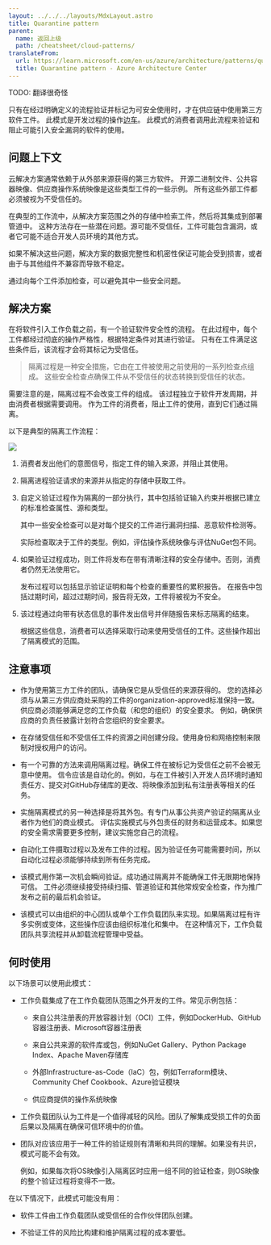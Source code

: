 ```yaml
---
layout: ../../../layouts/MdxLayout.astro
title: Quarantine pattern
parent:
  name: 返回上级
  path: /cheatsheet/cloud-patterns/
translateFrom:
  url: https://learn.microsoft.com/en-us/azure/architecture/patterns/quarantine
  title: Quarantine pattern - Azure Architecture Center
---
```


TODO: 翻译很奇怪

只有在经过明确定义的流程验证并标记为可安全使用时，才在供应链中使用第三方软件工件。
此模式是开发过程的操作[边车](/cheatsheet/cloud-patterns/sidecar)。
此模式的消费者调用此流程来验证和阻止可能引入安全漏洞的软件的使用。

## 问题上下文

云解决方案通常依赖于从外部来源获得的第三方软件。
开源二进制文件、公共容器映像、供应商操作系统映像是这些类型工件的一些示例。
所有这些外部工件都必须被视为不受信任的。

在典型的工作流中，从解决方案范围之外的存储中检索工件，然后将其集成到部署管道中。
这种方法存在一些潜在问题。源可能不受信任，工件可能包含漏洞，或者它可能不适合开发人员环境的其他方式。

如果不解决这些问题，解决方案的数据完整性和机密性保证可能会受到损害，或者由于与其他组件不兼容而导致不稳定。

通过向每个工件添加检查，可以避免其中一些安全问题。

## 解决方案

在将软件引入工作负载之前，有一个验证软件安全性的流程。
在此过程中，每个工件都经过彻底的操作严格性，根据特定条件对其进行验证。
只有在工件满足这些条件后，该流程才会将其标记为受信任。

> 隔离过程是一种安全措施，它由在工件被使用之前使用的一系列检查点组成。
> 这些安全检查点确保工件从不受信任的状态转换到受信任的状态。

需要注意的是，隔离过程不会改变工件的组成。
该过程独立于软件开发周期，并由消费者根据需要调用。
作为工件的消费者，阻止工件的使用，直到它们通过隔离。

以下是典型的隔离工作流程：

![](https://learn.microsoft.com/en-us/azure/architecture/patterns/_images/quarantine.png)

1. 消费者发出他们的意图信号，指定工件的输入来源，并阻止其使用。

2. 隔离进程验证请求的来源并从指定的存储中获取工件。

3. 自定义验证过程作为隔离的一部分执行，其中包括验证输入约束并根据已建立的标准检查属性、源和类型。

   其中一些安全检查可以是对每个提交的工件进行漏洞扫描、恶意软件检测等。

   实际检查取决于工件的类型。例如，评估操作系统映像与评估NuGet包不同。

4. 如果验证过程成功，则工件将发布在带有清晰注释的安全存储中。否则，消费者仍然无法使用它。

   发布过程可以包括显示验证证明和每个检查的重要性的累积报告。
   在报告中包括过期时间，超过过期时间，报告将无效，工件将被视为不安全。

5. 该过程通过向带有状态信息的事件发出信号并伴随报告来标志隔离的结束。

   根据这些信息，消费者可以选择采取行动来使用受信任的工件。这些操作超出了隔离模式的范围。

## 注意事项

- 作为使用第三方工件的团队，请确保它是从受信任的来源获得的。
  您的选择必须与从第三方供应商处采购的工件的organization-approved标准保持一致。
  供应商必须能够满足您的工作负载（和您的组织）的安全要求。
  例如，确保供应商的负责任披露计划符合您组织的安全要求。

- 在存储受信任和不受信任工件的资源之间创建分段。使用身份和网络控制来限制对授权用户的访问。

- 有一个可靠的方法来调用隔离过程。确保工件在被标记为受信任之前不会被无意中使用。
  信令应该是自动化的。例如，与在工件被引入开发人员环境时通知责任方、提交对GitHub存储库的更改、将映像添加到私有注册表等相关的任务。

- 实施隔离模式的另一种选择是将其外包。有专门从事公共资产验证的隔离从业者作为他们的商业模式。
  评估实施模式与外包责任的财务和运营成本。如果您的安全需求需要更多控制，建议实施您自己的流程。

- 自动化工件摄取过程以及发布工件的过程。因为验证任务可能需要时间，所以自动化过程必须能够持续到所有任务完成。

- 该模式用作第一次机会瞬间验证。成功通过隔离并不能确保工件无限期地保持可信。
  工件必须继续接受持续扫描、管道验证和其他常规安全检查，作为推广发布之前的最后机会验证。

- 该模式可以由组织的中心团队或单个工作负载团队来实现。如果隔离过程有许多实例或变体，这些操作应该由组织标准化和集中。
  在这种情况下，工作负载团队共享流程并从卸载流程管理中受益。

## 何时使用

以下场景可以使用此模式：

- 工作负载集成了在工作负载团队范围之外开发的工件。常见示例包括：

  * 来自公共注册表的开放容器计划（OCI）工件，例如DockerHub、GitHub容器注册表、Microsoft容器注册表

  * 来自公共来源的软件库或包，例如NuGet Gallery、Python Package Index、Apache Maven存储库

  * 外部Infrastructure-as-Code（IaC）包，例如Terraform模块、Community Chef Cookbook、Azure验证模块

  * 供应商提供的操作系统映像

- 工作负载团队认为工件是一个值得减轻的风险。团队了解集成受损工件的负面后果以及隔离在确保可信环境中的价值。

- 团队对应该应用于一种工件的验证规则有清晰和共同的理解。如果没有共识，模式可能不会有效。

  例如，如果每次将OS映像引入隔离区时应用一组不同的验证检查，则OS映像的整个验证过程将变得不一致。


在以下情况下，此模式可能没有用：

- 软件工件由工作负载团队或受信任的合作伙伴团队创建。

- 不验证工件的风险比构建和维护隔离过程的成本要低。
